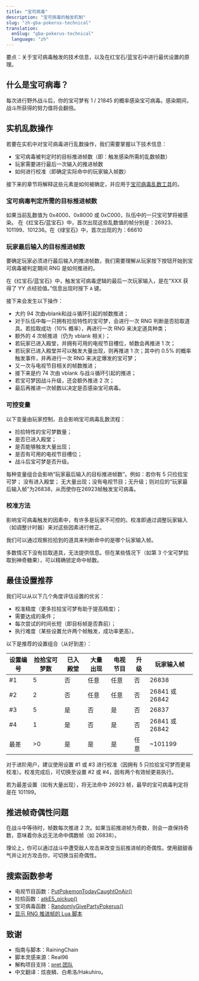 ```yaml
---
title: "宝可病毒"
description: "宝可病毒的触发机制"
slug: "zh-gba-pokerus-technical"
translation:
  enSlug: "gba-pokerus-technical"
  language: "zh"
---
```


<Gist>
  要点：关于宝可病毒触发的技术信息，以及在红宝石/蓝宝石中进行最优设置的原理。
</Gist>

## 什么是宝可病毒？

每次进行野外战斗后，你的宝可梦有 1 / 21845 的概率感染宝可病毒。感染期间，战斗所获得的努力值将会翻倍。

## 实机乱数操作

若要在实机中对宝可病毒进行乱数操作，我们需要掌握以下技术信息：

- 宝可病毒被判定时的目标推进帧数（即：触发感染所需的乱数帧数）
- 玩家需要进行最后一次输入的推进帧数
- 如何进行校准（即确定实际命中的玩家输入帧数）

接下来的章节将解释这些元素是如何被确定，并应用于[宝可病毒乱数工具](/rs-pokerus-retail)的。

### 宝可病毒判定所需的目标推进帧数

如果当前乱数值为 0x4000、0x8000 或 0xC000，队伍中的一只宝可梦将被感染。 在《红宝石/蓝宝石》中，首次出现这些乱数值的帧分别是：26923、101199、101236。在《绿宝石》中，首次出现的为：66610

### 玩家最后输入的目标推进帧数

要确定玩家必须进行最后输入的推进帧数，我们需要理解从玩家按下按钮开始到宝可病毒被判定期间 RNG 是如何推进的。

在《红宝石/蓝宝石》中，触发宝可病毒逻辑的最后一次玩家输入，是在“XXX 获得了 YY 点经验值。”信息出现时按下 `A` 键。

接下来会发生以下操作：

- 大约 94 次由vblank和战斗循环引起的帧数推进；
- 对于队伍中每一只拥有捡拾特性的宝可梦，会进行一次 RNG 判断是否拾取道具。若拾取成功（10% 概率），再进行一次 RNG 来决定道具种类；
- 额外的 4 次帧推进（仍为 vblank 相关）；
- 若玩家已进入殿堂，并拥有可用的电视节目槽位，帧数会再推进 1 次；
- 若玩家已进入殿堂并可以触发大量出现，则再推进 1 次；其中约 0.5% 的概率触发事件，并再进行一次 RNG 来决定爆发的宝可梦；
- 又一次与电视节目相关的帧数推进；
- 接下来是约 74 次由 vblank 与战斗循环引起的推进；
- 若宝可梦因战斗升级，还会额外推进 2 次；
- 最后再推进一次帧数以决定是否感染宝可病毒。

### 可控变量

以下变量由玩家控制，且会影响宝可病毒乱数流程：

- 捡拾特性的宝可梦数量；
- 是否已进入殿堂；
- 是否能够触发大量出现；
- 是否有可用的电视节目槽位；
- 战斗后宝可梦是否升级。

每种变量组合会影响“玩家最后输入的目标推进帧数”。例如：若你有 5 只捡拾宝可梦； 没有进入殿堂； 无大量出现；没有电视节目；无升级；则对应的“玩家最后输入帧”为26838，从而使你在26923帧触发宝可病毒。

### 校准方法

影响宝可病毒触发的因素中，有许多是玩家不可控的。校准即通过调整玩家输入（如调整计时器）来对这些因素进行修正。

我们可以通过观察捡拾到的道具来判断命中的是哪个玩家输入帧。

多数情况下没有拾取道具，无法提供信息。但在某些情况下（如第 3 个宝可梦拾取到神奇糖果），可以精确锁定命中帧数。

## 最佳设置推荐

我们可以从以下几个角度评估设置的优劣：

- 校准精度（更多捡拾宝可梦有助于提高精度）；
- 需要达成的条件；
- 每次尝试的时间长短（即目标帧是否靠前）；
- 执行难度（某些设置允许两个帧触发，成功率更高）。

以下是推荐的设置组合（从好到差）：

| 设置编号 | 捡拾宝可梦数 | 已入殿堂 | 大量出现 | 电视节目 | 升级 | 玩家输入帧     |
| -------- | ------------ | -------- | -------- | -------- | ---- | -------------- |
| #1       | 5            | 否       | 任意     | 任意     | 否   | 26838          |
| #2       | 2            | 否       | 任意     | 任意     | 否   | 26841 或 26842 |
| #3       | 5            | 是       | 否       | 是       | 否   | 26837          |
| #4       | 1            | 是       | 否       | 是       | 否   | 26841 或 26842 |
| 最差     | >0           | 是       | 是       | 是       | 任意 | \~101199       |

对于进阶用户，建议使用设置 #1 或 #3 进行校准（因拥有 5 只捡拾宝可梦而更易校准）。校准完成后，可切换至设置 #2 或 #4，因有两个有效帧更易执行。

若为最差设置（如有大量出现），将无法命中 26923 帧，最早的宝可病毒判定将是在 101199。

## 推进帧奇偶性问题

在战斗中等待时，帧数每次推进 2 次。如果当前推进帧为奇数，则会一直保持奇数，意味着你永远无法命中偶数帧（如 26838）。

理论上，你可以通过战斗中遭受敌人攻击来改变当前推进帧的奇偶性。使用甜甜香气并让对方攻击你，可切换当前奇偶性。

## 搜索函数参考

- 电视节目函数：[PutPokemonTodayCaughtOnAir()](https://github.com/pret/pokeruby/blob/master/src/tv.c#L797)
- 捡拾函数：[atkE5_pickup()](https://github.com/pret/pokeruby/blob/master/src/battle_script_commands.c#L9200)
- 宝可病毒函数：[RandomlyGivePartyPokerus()](https://github.com/pret/pokeruby/blob/master/src/pokemon_3.c#L817)
- [显示 RNG 推进帧的 Lua 脚本](https://github.com/RainingChain/pk_emu_scripts/blob/main/Gen3/log_rng_advances.lua)

## 致谢

- 指南与脚本：RainingChain
- 脚本灵感来源：Real96
- 解构项目支持：[pret 团队](https://github.com/pret)
- 中文翻译：炫夜鳞、白希洛/Hakuhiro。
